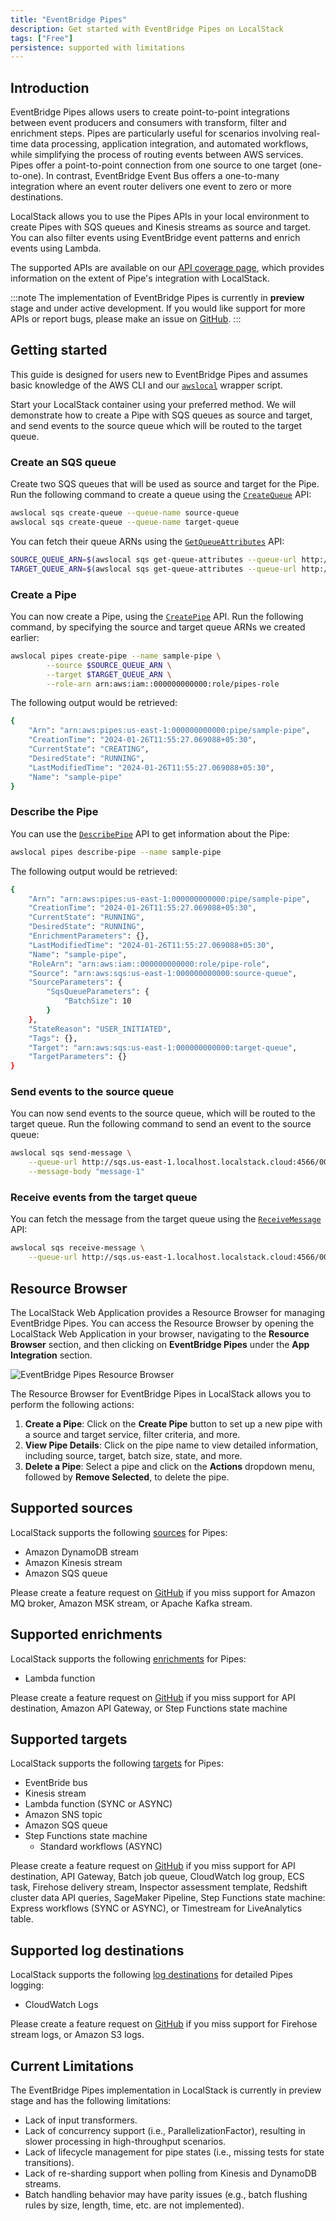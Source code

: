 ```yaml
---
title: "EventBridge Pipes"
description: Get started with EventBridge Pipes on LocalStack
tags: ["Free"]
persistence: supported with limitations
---
```


## Introduction

EventBridge Pipes allows users to create point-to-point integrations between event producers and consumers with transform, filter and enrichment steps.
Pipes are particularly useful for scenarios involving real-time data processing, application integration, and automated workflows, while simplifying the process of routing events between AWS services.
Pipes offer a point-to-point connection from one source to one target (one-to-one).
In contrast, EventBridge Event Bus offers a one-to-many integration where an event router delivers one event to zero or more destinations.

LocalStack allows you to use the Pipes APIs in your local environment to create Pipes with SQS queues and Kinesis streams as source and target.
You can also filter events using EventBridge event patterns and enrich events using Lambda.

The supported APIs are available on our [API coverage page](), which provides information on the extent of Pipe's integration with LocalStack.

:::note
The implementation of EventBridge Pipes is currently in **preview** stage and under active development.
If you would like support for more APIs or report bugs, please make an issue on [GitHub](https://github.com/localstack/localstack/issues/new/choose).
:::

## Getting started

This guide is designed for users new to EventBridge Pipes and assumes basic knowledge of the AWS CLI and our [`awslocal`](https://github.com/localstack/awscli-local) wrapper script.

Start your LocalStack container using your preferred method.
We will demonstrate how to create a Pipe with SQS queues as source and target, and send events to the source queue which will be routed to the target queue.

### Create an SQS queue

Create two SQS queues that will be used as source and target for the Pipe.
Run the following command to create a queue using the [`CreateQueue`](https://docs.aws.amazon.com/AWSSimpleQueueService/latest/APIReference/API_CreateQueue.html) API:

```bash
awslocal sqs create-queue --queue-name source-queue
awslocal sqs create-queue --queue-name target-queue
```

You can fetch their queue ARNs using the [`GetQueueAttributes`](https://docs.aws.amazon.com/AWSSimpleQueueService/latest/APIReference/API_GetQueueAttributes.html) API:

```bash
SOURCE_QUEUE_ARN=$(awslocal sqs get-queue-attributes --queue-url http://sqs.us-east-1.localhost.localstack.cloud:4566/000000000000/source-queue --attribute-names QueueArn --output text)
TARGET_QUEUE_ARN=$(awslocal sqs get-queue-attributes --queue-url http://sqs.us-east-1.localhost.localstack.cloud:4566/000000000000/target-queue --attribute-names QueueArn --output text)
```

### Create a Pipe

You can now create a Pipe, using the [`CreatePipe`](https://docs.aws.amazon.com/eventbridge/latest/APIReference/API_CreatePipe.html) API.
Run the following command, by specifying the source and target queue ARNs we created earlier:

```bash
awslocal pipes create-pipe --name sample-pipe \
        --source $SOURCE_QUEUE_ARN \
        --target $TARGET_QUEUE_ARN \
        --role-arn arn:aws:iam::000000000000:role/pipes-role
```

The following output would be retrieved:

```bash
{
    "Arn": "arn:aws:pipes:us-east-1:000000000000:pipe/sample-pipe",
    "CreationTime": "2024-01-26T11:55:27.069088+05:30",
    "CurrentState": "CREATING",
    "DesiredState": "RUNNING",
    "LastModifiedTime": "2024-01-26T11:55:27.069088+05:30",
    "Name": "sample-pipe"
}
```

### Describe the Pipe

You can use the [`DescribePipe`](https://docs.aws.amazon.com/eventbridge/latest/APIReference/API_DescribePipe.html) API to get information about the Pipe:

```bash
awslocal pipes describe-pipe --name sample-pipe
```

The following output would be retrieved:

```bash
{
    "Arn": "arn:aws:pipes:us-east-1:000000000000:pipe/sample-pipe",
    "CreationTime": "2024-01-26T11:55:27.069088+05:30",
    "CurrentState": "RUNNING",
    "DesiredState": "RUNNING",
    "EnrichmentParameters": {},
    "LastModifiedTime": "2024-01-26T11:55:27.069088+05:30",
    "Name": "sample-pipe",
    "RoleArn": "arn:aws:iam::000000000000:role/pipe-role",
    "Source": "arn:aws:sqs:us-east-1:000000000000:source-queue",
    "SourceParameters": {
        "SqsQueueParameters": {
            "BatchSize": 10
        }
    },
    "StateReason": "USER_INITIATED",
    "Tags": {},
    "Target": "arn:aws:sqs:us-east-1:000000000000:target-queue",
    "TargetParameters": {}
}
```

### Send events to the source queue

You can now send events to the source queue, which will be routed to the target queue.
Run the following command to send an event to the source queue:

```bash
awslocal sqs send-message \
    --queue-url http://sqs.us-east-1.localhost.localstack.cloud:4566/000000000000/source-queue \
    --message-body "message-1"
```

### Receive events from the target queue

You can fetch the message from the target queue using the [`ReceiveMessage`](https://docs.aws.amazon.com/AWSSimpleQueueService/latest/APIReference/API_ReceiveMessage.html) API:

```bash
awslocal sqs receive-message \
    --queue-url http://sqs.us-east-1.localhost.localstack.cloud:4566/000000000000/target-queue
```

## Resource Browser

The LocalStack Web Application provides a Resource Browser for managing EventBridge Pipes.
You can access the Resource Browser by opening the LocalStack Web Application in your browser, navigating to the **Resource Browser** section, and then clicking on **EventBridge Pipes** under the **App Integration** section.

![EventBridge Pipes Resource Browser](/images/aws/pipes-resource-browser.png)

The Resource Browser for EventBridge Pipes in LocalStack allows you to perform the following actions:

1. **Create a Pipe**: Click on the **Create Pipe** button to set up a new pipe with a source and target service, filter criteria, and more.
2. **View Pipe Details**: Click on the pipe name to view detailed information, including source, target, batch size, state, and more.
3. **Delete a Pipe**: Select a pipe and click on the **Actions** dropdown menu, followed by **Remove Selected**, to delete the pipe.

## Supported sources

LocalStack supports the following [sources](https://docs.aws.amazon.com/eventbridge/latest/userguide/eb-pipes-event-source.html) for Pipes:

* Amazon DynamoDB stream
* Amazon Kinesis stream
* Amazon SQS queue

Please create a feature request on [GitHub](https://github.com/localstack/localstack/issues/new/choose) if you miss support for
Amazon MQ broker,
Amazon MSK stream,
or Apache Kafka stream.

## Supported enrichments

LocalStack supports the following [enrichments](https://docs.aws.amazon.com/eventbridge/latest/userguide/pipes-enrichment.html) for Pipes:

* Lambda function

Please create a feature request on [GitHub](https://github.com/localstack/localstack/issues/new/choose) if you miss support for
API destination,
Amazon API Gateway,
or Step Functions state machine

## Supported targets

LocalStack supports the following [targets](https://docs.aws.amazon.com/eventbridge/latest/userguide/eb-pipes-event-target.html) for Pipes:

* EventBride bus
* Kinesis stream
* Lambda function (SYNC or ASYNC)
* Amazon SNS topic
* Amazon SQS queue
* Step Functions state machine
  * Standard workflows (ASYNC)

Please create a feature request on [GitHub](https://github.com/localstack/localstack/issues/new/choose) if you miss support for
API destination,
API Gateway,
Batch job queue,
CloudWatch log group,
ECS task,
Firehose delivery stream,
Inspector assessment template,
Redshift cluster data API queries,
SageMaker Pipeline,
Step Functions state machine: Express workflows (SYNC or ASYNC),
or Timestream for LiveAnalytics table.

## Supported log destinations

LocalStack supports the following [log destinations](https://docs.aws.amazon.com/eventbridge/latest/userguide/eb-pipes-logs.html) for detailed Pipes logging:

* CloudWatch Logs

Please create a feature request on [GitHub](https://github.com/localstack/localstack/issues/new/choose) if you miss support for
Firehose stream logs,
or Amazon S3 logs.

## Current Limitations

The EventBridge Pipes implementation in LocalStack is currently in preview stage and has the following limitations:

* Lack of input transformers.
* Lack of concurrency support (i.e., ParallelizationFactor), resulting in slower processing in high-throughput scenarios.
* Lack of lifecycle management for pipe states (i.e., missing tests for state transitions).
* Lack of re-sharding support when polling from Kinesis and DynamoDB streams.
* Batch handling behavior may have parity issues (e.g., batch flushing rules by size, length, time, etc. are not implemented).
